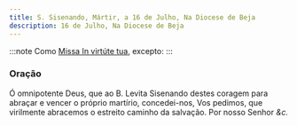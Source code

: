 ```yaml
---
title: S. Sisenando, Mártir, a 16 de Julho, Na Diocese de Beja
description: 16 de Julho, Na Diocese de Beja
---
```


:::note
Como [Missa In virtúte tua](/missal/comum/4martirnaopontifice1), excepto:
:::

### Oração

Ó omnipotente Deus, que ao B. Levita Sisenando destes coragem para abraçar
e vencer o próprio martírio, concedei-nos, Vos pedimos, que virilmente
abracemos o estreito caminho da salvação. Por nosso Senhor <em>&c.</em>
